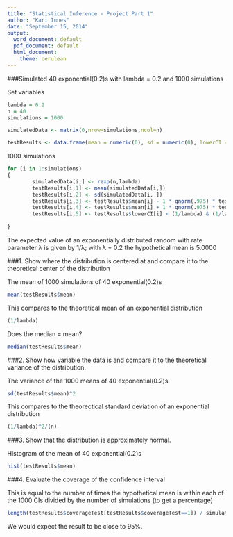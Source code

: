 ```yaml
---
title: "Statistical Inference - Project Part 1"
author: "Kari Innes"
date: "September 15, 2014"
output:
  word_document: default
  pdf_document: default
  html_document:
    theme: cerulean
---
```

###Simulated 40 exponential(0.2)s with lambda = 0.2 and 1000 simulations 

Set variables
```r
lambda = 0.2
n = 40
simulations = 1000

simulatedData <- matrix(0,nrow=simulations,ncol=n)

testResults <- data.frame(mean = numeric(0), sd = numeric(0), lowerCI = numeric(0), upperCI = numeric(0), coverageTest = numeric(0))

```

1000 simulations
```r
for (i in 1:simulations) 
{
        simulatedData[i,] <- rexp(n,lambda)
        testResults[i,1] <- mean(simulatedData[i,])
        testResults[i,2] <- sd(simulatedData[i, ])
        testResults[i,3] <- testResults$mean[i] - 1 * qnorm(.975) * testResults$sd[i] / sqrt(n)
        testResults[i,4] <- testResults$mean[i] + 1 * qnorm(.975) * testResults$sd[i] / sqrt(n)
        testResults[i,5] <- testResults$lowerCI[i] < (1/lambda) & (1/lambda) < testResults$upperCI[i]
        
}
```

The expected value of an exponentially distributed random with rate parameter λ is given by 1/λ; with λ = 0.2 the hypothetical mean is 5.0000

###1. Show where the distribution is centered at and compare it to the theoretical center of the distribution

The mean of 1000 simulations of 40 exponential(0.2)s
```r
mean(testResults$mean)
```

This compares to the theoretical mean of an exponential distribution 
```r
(1/lambda)
```

Does the median = mean?
```r
median(testResults$mean)
```

###2. Show how variable the data is and compare it to the theoretical variance of the distribution.

The variance of the 1000 means of 40 exponential(0.2)s
```r
sd(testResults$mean)^2
```

This compares to the theorectical standard deviation of an exponential distribution 
```r
(1/lambda)^2/(n)
```

###3. Show that the distribution is approximately normal.

Histogram of the mean of 40 exponential(0.2)s
```r
hist(testResults$mean)
```

###4. Evaluate the coverage of the confidence interval 

This is equal to the number of times the hypothetical mean is within each of the 1000 CIs divided by the number of simulations (to get a percentage)
```r
length(testResults$coverageTest[testResults$coverageTest==1]) / simulations
```

We would expect the result to be close to 95%. 
